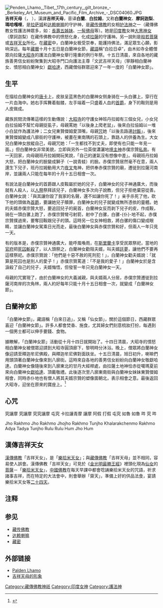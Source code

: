 [[File:Penden_Lhamo,_Tibet,_17th_century,_gilt_bronze_-_Berkeley_Art_Museum_and_Pacific_Film_Archive_-_DSC04060.JPG|thumb]]
'''吉祥天母'''（{{bo|z=དཔལ་ལྡན་ལྷ་མོ།|w=dpal ldan lha mo|p=baidain lhamo}}，{{lang-sa|श्रीदेवी}} {{IPA|Śrīdevī}}），漢譯'''吉祥天母'''，音译'''白蘭'''、'''白拉姆'''，又称'''白蘭神女'''、'''摩訶迦梨'''、'''瑪哈嘎哩'''，是[[拉萨|拉萨城]]和[[达赖喇嘛|达赖喇嘛]]的守护神，是[[藏传佛教|藏传佛教]]的女相[[护法神|护法神]]之一（藏傳佛教女性護法神眾多，如：[[长寿五天女|長壽五姊妹]]、[[一髻佛母|一髻佛母]]等）。她是[[印度教|印度教]]女神[[大黑神女|大黑神女]]（摩訶迦梨）在藏传佛教中的愤怒化身，化成[[拉薩|拉薩]]的守護神。另一說則是[[般若菩薩|般若菩薩]]或[[吉祥天女|吉祥天女]]所化。在[[藏密|藏密]]中，白蘭神女极受崇奉，能護持佛法，滿足眾生心願，影响深远。每年[[藏曆|藏曆]]十月十五日是白蘭神女節，[[藏語|藏語]]稱“白拉日卓”，由木如寺全體僧眾向拉薩[[大昭寺|大昭寺]]的護法白蘭神女舉行隆重的例行年祭。十五日清晨，來自各地的藏族善男信女紛紛聚集到大昭寺門口向護法主尊「文武吉祥天母」（寧靜相白蘭神女、憤怒相白蘭神女）[[獻哈達|獻哈達]]，西藏僧俗群眾迎來了一年一度的「白蘭神女節」。

==生平==
在描绘白蘭神女的[[唐卡|唐卡]]上，皮肤呈蓝黑色的白蘭神女侧身骑在一头白骡上，穿行在一片血海中。她右手挥舞着骷髅，左手端着一只盛着人血的[[首爵|首爵]]，身下的鞍则是用人皮做成。

藏族民間流傳著這樣的生動傳說：[[大昭寺|大昭寺]]的守護女神班丹拉姆有三個女兒，小女兒白拉協姆不幫忙母親捉虱子，母親罵她「以後身上爬老鼠」，後來白拉協姆以一堆小白鼠作為護法神；二女兒東贊傑姆愛頂嘴，母親[[咒|咒]]她「以後去路邊[[乞丐|討飯]]」，後來東贊傑姆變成八廓街的守護神，被畫在東南隅的石頭上，靠路人的供養為生。大女兒白蘭神女放縱自己，母親咒她：「一生都找不到丈夫，即使有也只能一年見一面。」但白蘭神女非常美貌，立即與另外一位英俊瀟灑地[[境主神|境主神]]赤僕宗贊[[私奔|私奔]]。有一天回家，向母親班丹拉姆開玩笑說，「自己的運氣沒有想像中差」。母親班丹拉姆大怒，把白蘭神女的臉變成獅子（一說青蛙）的臉。赤僕宗贊居然毫不在意，兩人還生下兒子，班丹拉姆動用大力[[夜叉|夜叉]]鬼神，把供奉赤僕宗贊的廟，遷徙到拉薩河南岸，並讓兩人只能在每年的十月十五日相會一次。

有說法是白蘭神女的首爵跟人皮鞍屬於她的兒子，白蘭神女的兒子神通廣大，而後就有人殺人，以[[人祭|人祭]]祭拜該兒子，白蘭神女多次向子說教，但兒子拒绝棄惡從善。白蘭神女說：「與其讓你毀了我家的名聲，還不如讓你死了！」亲手杀死了他，砍下他的頭做為[[首爵|首爵]]，要讓她兒子贖罪，白蘭神女的兒子就變成無所憑依的靈體。她的夫婿赤僕宗贊大怒，要追回兒子的屍首，白蘭神女反而剥下兒子的皮，作成鞍，骑在一頭白骡上跑了，赤僕宗贊彎弓射箭，射中了白骡，白骡-{仆}-地不起，赤僕宗贊撲過來，要奪回鞍跟兒子的頭。這時另一位女神相救，將白骡的傷口變成眼睛，並讓白蘭神女駕乘日光而走，最後白蘭神女與赤僕宗贊和好，但兩人一年只見一天。

有的版本是，赤僕宗贊神通廣大，能呼風喚雨，在[[斯里蘭卡|斯里蘭卡]]享受民眾祭祀，當地的[[官府|官府]]把[[死囚|死囚]][[斬殺|斬殺]]了，以人頭祭之，白蘭神女勸阻夫婿，叫夫婿[[託夢|託夢]]，讓他們不要再這樣祭祀。赤僕宗贊說：「他們是十惡不赦的死刑犯！」，白蘭神女勸夫婿說：「就算是死囚也是別人的愛子！」赤僕宗贊罵道：「不是我的愛子！」白蘭神女於是含淚殺了自己的兒子，夫婿悔悟，但發誓一年只見白蘭神女一天。

母親的咒實現了，由於白蘭神女的大義滅親，與夫婿兩人分居，赤僕宗贊遷徙到拉薩河南岸的次角林，兩人約好每年只能十月十五日相會一次，就變成「白蘭神女節」。

==白蘭神女節==
「白蘭神女節」，藏語稱「白來日追」，又稱「仙女節」，關於這個節日，西藏群眾喜迎「白蘭神女節」。許多人都會焚香、施食，尤其婦女們刻意梳妝打扮，每遇到一個男士都可以伸手要錢、食物。

據瞭解，「白蘭神女節」活動從十月十四日就開始了。十四日清晨，大昭寺的憤怒相白蘭神女被僧眾迎請到大昭寺圓頂廊下，黎明時分沐浴。晚上，僧眾將白蘭神女像迎請至釋迦牟尼佛殿，與釋迦牟尼佛對面趺坐。十五日清晨，旭日初升，喇嘛們用頭頂著白蘭神女像來到八廓街。這時來自各地的善男信女紛紛向白蘭神女敬獻哈達。白蘭神女像隨後來到八廓東北的甘丹大經桿處，由拉薩土地神恰赤從噶瑪夏前來向白蘭神女[[獻哈達|獻哈達]]、頂戴敬禮。此後逐次至八廓東南街與白蘭神女妹妹東贊傑姆相會，同時赤仆地也有僧人將其夫婿宗贊的塑像面朝北，表示相會之意。最後返回大昭寺，迎坐在原來的寶座上。<ref>{{Cite web |url=http://www.chinatibetnews.com/BIG5/channel7/48/200208/14/1233.html |title=中國西藏新聞網 |accessdate=2007-10-05 |archive-date=2007-06-30 |archive-url=https://web.archive.org/web/20070630080405/http://www.chinatibetnews.com/BIG5/channel7/48/200208/14/1233.html |dead-url=no }}</ref>

== 心咒 ==
究讓摩 究讓摩 究究讓摩 屯究 卡拉讓青摩 讓摩 阿假 打假 屯究 如魯 如魯 吽 究 吽

Jho Rakhmo Jho Rakhmo Jhojho Rakhmo Tunjho Khalarakchenmo Rakhmo Adya Tadya Tunjho Rulu Rulu Hum Jho Hum﻿

== 漢傳吉祥天女 ==
[[漢傳佛教|漢傳佛教]]「吉祥天女」，是「[[吉祥天女|樂拾米天女]]」；與[[藏傳佛教|藏傳佛教]]「吉祥天母」並不相同，容易使人誤會。漢傳佛教「吉祥天女」可見於《[[金光明最勝王經|金光明最勝王經]]》裡頭化現為[[仙女|仙女]]的[[菩薩|菩薩]]－「[[吉祥天女|樂拾米天女]]」，[[中國佛教|中國佛教]]在每天早課中都會唸誦樂拾米天女的咒語，祈求諸事吉祥，而在特定的大法會中，則會舉辦「齋天」，準備上好的供品法食，宴請樂拾米天女等[[二十四天|二十四天]]。

== 注释 ==
{{reflist}}

== 参见 ==
* [[藏传佛教|藏传佛教]]
* [[达赖喇嘛|达赖喇嘛]]
* [[藏密|藏密]]

== 外部链接 ==
* [https://web.archive.org/web/20070217045041/http://www.khandro.net/deities_female_PaldenLhamo.htm Palden Lhamo]
* [http://www.himalayanart.org/search/set.cfm?setID=164 吉祥天母的形象] {{Wayback|url=http://www.himalayanart.org/search/set.cfm?setID=164 |date=20200916035542 }}

{{Authority control}}
[[Category:藏傳佛教神祇|Category:藏傳佛教神祇]]
[[Category:印度女神|Category:印度女神]]
[[Category:護法神|Category:護法神]]